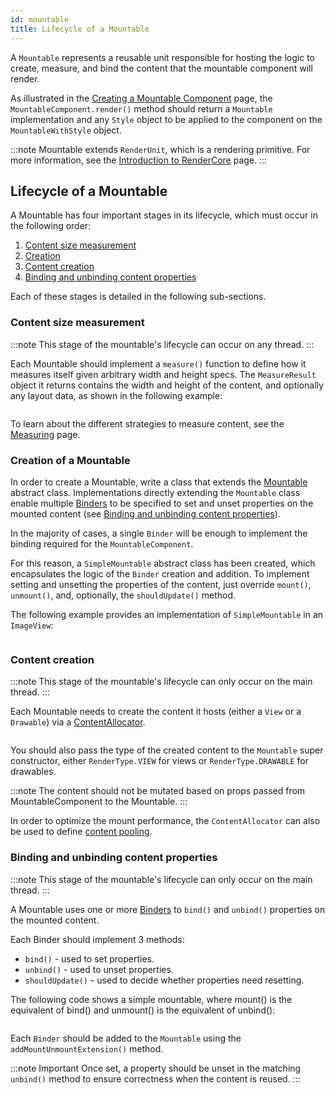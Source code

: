 ```yaml
---
id: mountable
title: Lifecycle of a Mountable
---
```


A `Mountable` represents a reusable unit responsible for hosting the logic to create, measure, and bind the content that the mountable component will render.

As illustrated in the [Creating a Mountable Component](mountable-component.mdx#creating-a-mountable-component) page, the `MountableComponent.render()` method should return a `Mountable` implementation and any `Style` object to be applied to the component on the `MountableWithStyle` object.

:::note
Mountable extends `RenderUnit`, which is a rendering primitive. For more information, see the [Introduction to RenderCore](introduction-to-rendercore.mdx/#renderunit) page.
:::

## Lifecycle of a Mountable

A Mountable has four important stages in its lifecycle, which must occur in the following order:

1. [Content size measurement](#content-size-measurement)
1. [Creation](#creation-of-a-mountable)
1. [Content creation](#content-creation)
1. [Binding and unbinding content properties](#binding-and-unbinding-content-properties)

Each of these stages is detailed in the following sub-sections.

### Content size measurement

:::note
This stage of the mountable's lifecycle can occur on any thread.
:::

Each Mountable should implement a `measure()` function to define how it measures itself given arbitrary width and height specs. The `MeasureResult` object it returns contains the width and height of the content, and optionally any layout data, as shown in the following example:

```kotlin file=sample/src/main/java/com/facebook/samples/litho/kotlin/mountables/bindto/ImageViewComponent.kt start=measure_example_start end=measure_example_end
```

To learn about the different strategies to measure content, see the [Measuring](mountable-measuring.mdx) page.

### Creation of a Mountable

In order to create a Mountable, write a class that extends the [Mountable](pathname:///javadoc/com/facebook/rendercore/Mountable.html) abstract class. Implementations directly extending the `Mountable` class enable multiple [Binders](introduction-to-rendercore.mdx/#binder) to be specified to set and unset properties on the mounted content (see [Binding and unbinding content properties](#binding-and-unbinding-content-properties)).

In the majority of cases, a single `Binder` will be enough to implement the binding required for the `MountableComponent`.

For this reason, a `SimpleMountable` abstract class has been created, which encapsulates the logic of the `Binder` creation and addition. To implement setting and unsetting the properties of the content, just override `mount()`, `unmount()`, and, optionally, the `shouldUpdate()` method.

The following example provides an implementation of `SimpleMountable` in an `ImageView`:

```kotlin file=sample/src/main/java/com/facebook/samples/litho/kotlin/mountables/SimpleImageViewComponent.kt start=start_simple_mountable_example end=end_simple_mountable_example
```

### Content creation

:::note
This stage of the mountable's lifecycle can only occur on the main thread.
:::

Each Mountable needs to create the content it hosts (either a `View` or a `Drawable`) via a [ContentAllocator](introduction-to-rendercore.mdx/#contentallocator).

```kotlin file=sample/src/main/java/com/facebook/samples/litho/kotlin/mountables/bindto/ImageViewComponent.kt start=create_content_example_start end=create_content_example_end
```

You should also pass the type of the created content to the `Mountable` super constructor, either `RenderType.VIEW` for views or `RenderType.DRAWABLE` for drawables.

:::note
The content should not be mutated based on props passed from MountableComponent to the Mountable.
:::

In order to optimize the mount performance, the `ContentAllocator` can also be used to define [content pooling](mountable.mdx).

### Binding and unbinding content properties

:::note
This stage of the mountable's lifecycle can only occur on the main thread.
:::

A Mountable uses one or more [Binders](introduction-to-rendercore.mdx/#binder) to `bind()` and `unbind()` properties on the mounted content.

Each Binder should implement 3 methods:

- `bind()` - used to set properties.
- `unbind()` - used to unset properties.
- `shouldUpdate()` - used to decide whether properties need resetting.

The following code shows a simple mountable, where mount() is the equivalent of bind() and unmount() is the equivalent of unbind():

```kotlin file=sample/src/main/java/com/facebook/samples/litho/kotlin/mountables/bindto/ImageViewComponent.kt start=mount_unmount_example_start end=mount_unmount_example_end
```

Each `Binder` should be added to the `Mountable` using the `addMountUnmountExtension()` method.

:::note Important
Once set, a property should be unset in the matching `unbind()` method to ensure correctness when the content is reused.
:::

